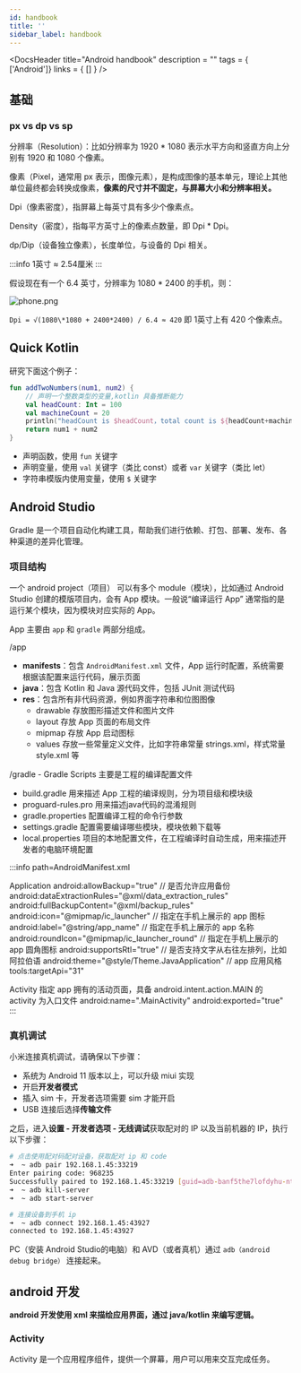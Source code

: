```yaml
---
id: handbook
title: ''
sidebar_label: handbook
---
```



<DocsHeader
  title="Android handbook"
  description = ""
  tags = { ['Android']}
  links = { [] } />


## 基础

### px vs dp vs sp

分辨率（Resolution）：比如分辨率为 1920 * 1080 表示水平方向和竖直方向上分别有 1920 和 1080 个像素。

像素（Pixel，通常用 px 表示，图像元素），是构成图像的基本单元，理论上其他单位最终都会转换成像素，**像素的尺寸并不固定，与屏幕大小和分辨率相关。**

Dpi（像素密度），指屏幕上每英寸具有多少个像素点。

Density（密度），指每平方英寸上的像素点数量，即 Dpi * Dpi。

dp/Dip（设备独立像素），长度单位，与设备的 Dpi 相关。

:::info
1英寸 ≈ 2.54厘米
:::

假设现在有一个 6.4 英寸，分辨率为 1080 * 2400 的手机，则：

![phone.png](https://img.joyjoy.cc/android/phone.png)

`Dpi = √(1080\*1080 + 2400*2400) / 6.4 ≈ 420` 即 1英寸上有 420 个像素点。





## Quick Kotlin


研究下面这个例子：
 
```kt
fun addTwoNumbers(num1, num2) {
    // 声明一个整数类型的变量,kotlin 具备推断能力
    val headCount: Int = 100
    val machineCount = 20
    println("headCount is $headCount，total count is ${headCount+machineCount}")
    return num1 + num2
}
```

- 声明函数，使用 `fun` 关键字
- 声明变量，使用 `val` 关键字（类比 const）或者 `var` 关键字（类比 let）
- 字符串模版内使用变量，使用 `$` 关键字

## Android Studio

Gradle 是一个项目自动化构建工具，帮助我们进行依赖、打包、部署、发布、各种渠道的差异化管理。

### 项目结构

一个 android project（项目） 可以有多个 module（模块），比如通过 Android Studio 创建的模版项目内，会有 App 模块。一般说“编译运行 App” 通常指的是运行某个模块，因为模块对应实际的 App。

App 主要由 `app` 和 `gradle` 两部分组成。

/app
- **manifests**：包含 `AndroidManifest.xml` 文件，App 运行时配置，系统需要根据该配置来运行代码，展示页面
- **java**：包含 Kotlin 和 Java 源代码文件，包括 JUnit 测试代码
- **res**：包含所有非代码资源，例如界面字符串和位图图像
  - drawable 存放图形描述文件和图片文件
  - layout 存放 App 页面的布局文件
  - mipmap 存放 App 启动图标
  - values 存放一些常量定义文件，比如字符串常量 strings.xml，样式常量 style.xml 等

/gradle - Gradle Scripts 主要是工程的编译配置文件
- build.gradle 用来描述 App 工程的编译规则，分为项目级和模块级
- proguard-rules.pro 用来描述java代码的混淆规则
- gradle.properties 配置编译工程的命令行参数
- settings.gradle 配置需要编译哪些模块，模块依赖下载等
- local.properties 项目的本地配置文件，在工程编译时自动生成，用来描述开发者的电脑环境配置


:::info path=AndroidManifest.xml

Application
  android:allowBackup="true" // 是否允许应用备份
  android:dataExtractionRules="@xml/data_extraction_rules"
  android:fullBackupContent="@xml/backup_rules"
  android:icon="@mipmap/ic_launcher" // 指定在手机上展示的 app 图标
  android:label="@string/app_name" // 指定在手机上展示的 app 名称
  android:roundIcon="@mipmap/ic_launcher_round" // 指定在手机上展示的 app 圆角图标
  android:supportsRtl="true" // 是否支持文字从右往左排列，比如阿拉伯语
  android:theme="@style/Theme.JavaApplication" // app 应用风格
  tools:targetApi="31"

Activity 指定 app 拥有的活动页面，具备 android.intent.action.MAIN 的 activity 为入口文件
  android:name=".MainActivity"
  android:exported="true"
:::


### 真机调试

小米连接真机调试，请确保以下步骤：

- 系统为 Android 11 版本以上，可以升级 miui 实现
- 开启**开发者模式**
- 插入 sim 卡，开发者选项需要 sim 才能开启
- USB 连接后选择**传输文件**

之后，进入**设置 - 开发者选项 - 无线调试**获取配对的 IP 以及当前机器的 IP，执行以下步骤：

```sh
# 点击使用配对码配对设备，获取配对 ip 和 code
➜  ~ adb pair 192.168.1.45:33219
Enter pairing code: 968235
Successfully paired to 192.168.1.45:33219 [guid=adb-banf5the7lofdyhu-ntWvHq]
➜  ~ adb kill-server
➜  ~ adb start-server

# 连接设备到手机 ip
➜  ~ adb connect 192.168.1.45:43927
connected to 192.168.1.45:43927
```

PC（安装 Android Studio的电脑）和 AVD（或者真机）通过 `adb（android debug bridge）` 连接起来。

## android 开发

**android 开发使用 xml 来描绘应用界面，通过 java/kotlin 来编写逻辑。**

### Activity

Activity 是一个应用程序组件，提供一个屏幕，用户可以用来交互完成任务。
